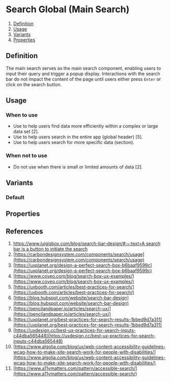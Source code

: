 
<Meta of={SearchGlobalStories} />

# Search Global (Main Search)
1. [Definition](#definition)
2. [Usage](#usage)
3. [Variants](#variants)
4. [Properties](#properties)

## Definition
The main search serves as the main search component, enabling users to input their query and trigger a popup display. Interactions with the search bar do not impact the content of the page until users either press `Enter` or click on the search button.
<Canvas of={SearchGlobalStories.Default} />

## Usage
### When to use 
- Use to help users find data more efficiently within a complex or large data set [2].
- Use to help users search in the entire app (global header) [5].
- Use to help users search for more specific data (section).  

### When not to use 
- Do not use when there is small or limited amounts of data [2]. 

## Variants
### Default
<Canvas of={SearchGlobalStories.Default} />

## Properties
<ArgTypes of={SearchGlobal} />

## References
1. [https://www.luigisbox.com/blog/search-bar-design/#:~:text=A search bar is a,button to initiate the search](https://www.luigisbox.com/blog/search-bar-design/#:~:text=A%20search%20bar%20is%20a,button%20to%20initiate%20the%20search)
2. [https://carbondesignsystem.com/components/search/usage](https://carbondesignsystem.com/components/search/usage)
3. [https://uxplanet.org/design-a-perfect-search-box-b6baaf9599c](https://uxplanet.org/design-a-perfect-search-box-b6baaf9599c)
4. [https://www.coveo.com/blog/search-box-ux-examples/](https://www.coveo.com/blog/search-box-ux-examples/)
5. [https://uxbooth.com/articles/best-practices-for-search/](https://uxbooth.com/articles/best-practices-for-search/)
6. [https://blog.hubspot.com/website/search-bar-design](https://blog.hubspot.com/website/search-bar-design)
7. [https://pencilandpaper.io/articles/search-ux/](https://pencilandpaper.io/articles/search-ux/)
8. [https://uxplanet.org/best-practices-for-search-results-1bbed9d7a311](https://uxplanet.org/best-practices-for-search-results-1bbed9d7a311)
9. [https://uxdesign.cc/best-ux-practices-for-search-inputs-c44dba565448](https://uxdesign.cc/best-ux-practices-for-search-inputs-c44dba565448)
10. [https://www.algolia.com/blog/ux/web-content-accessibility-guidelines-wcag-how-to-make-site-search-work-for-people-with-disabilities/](https://www.algolia.com/blog/ux/web-content-accessibility-guidelines-wcag-how-to-make-site-search-work-for-people-with-disabilities/)
11. [https://www.a11ymatters.com/pattern/accessible-search/](https://www.a11ymatters.com/pattern/accessible-search/)
